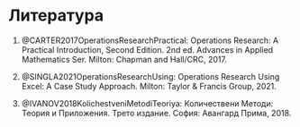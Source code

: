 # Литература {.unnumbered}

1.  @CARTER2017OperationsResearchPractical: Operations Research: A Practical Introduction, Second Edition. 2nd ed. Advances in Applied Mathematics Ser. Milton: Chapman and Hall/CRC, 2017.

2.  @SINGLA2021OperationsResearchUsing: Operations Research Using Excel: A Case Study Approach. Milton: Taylor & Francis Group, 2021.

3.  @IVANOV2018KolichestveniMetodiTeoriya: Количествени Методи: Теория и Приложения. Трето издание. София: Авангард Прима, 2018.
